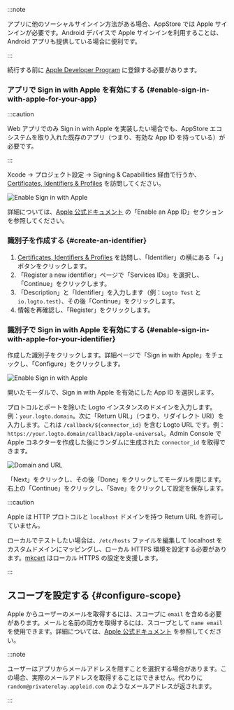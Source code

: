 :::note

アプリに他のソーシャルサインイン方法がある場合、AppStore では Apple サインインが必要です。Android デバイスで Apple サインインを利用することは、Android アプリも提供している場合に便利です。

:::

続行する前に [Apple Developer Program](https://developer.apple.com/programs/) に登録する必要があります。

### アプリで Sign in with Apple を有効にする \{#enable-sign-in-with-apple-for-your-app}

:::caution

Web アプリでのみ Sign in with Apple を実装したい場合でも、AppStore エコシステムを取り入れた既存のアプリ（つまり、有効な App ID を持っている）が必要です。

:::

Xcode -> プロジェクト設定 -> Signing & Capabilities 経由で行うか、[Certificates, Identifiers & Profiles](https://developer.apple.com/account/resources/identifiers/list/bundleId) を訪問してください。

<img src="/img/assets/enable-sign-in-with-apple-in-xcode.png" alt="Enable Sign in with Apple" />

詳細については、[Apple 公式ドキュメント](https://developer.apple.com/documentation/sign_in_with_apple/configuring_your_environment_for_sign_in_with_apple) の「Enable an App ID」セクションを参照してください。

### 識別子を作成する \{#create-an-identifier}

1. [Certificates, Identifiers & Profiles](https://developer.apple.com/account/resources/identifiers/list/serviceId) を訪問し、「Identifier」の横にある「+」ボタンをクリックします。
2. 「Register a new identifier」ページで「Services IDs」を選択し、「Continue」をクリックします。
3. 「Description」と「Identifier」を入力します（例：`Logto Test` と `io.logto.test`）、その後「Continue」をクリックします。
4. 情報を再確認し、「Register」をクリックします。

### 識別子で Sign in with Apple を有効にする \{#enable-sign-in-with-apple-for-your-identifier}

作成した識別子をクリックします。詳細ページで「Sign in with Apple」をチェックし、「Configure」をクリックします。

<img src="/img/assets/enable-sign-in-with-apple.png" alt="Enable Sign in with Apple" />

開いたモーダルで、Sign in with Apple を有効にした App ID を選択します。

プロトコルとポートを除いた Logto インスタンスのドメインを入力します。例：`your.logto.domain`。次に「Return URL」（つまり、リダイレクト URI）を入力します。これは `/callback/${connector_id}` を含む Logto URL です。例：`https://your.logto.domain/callback/apple-universal`。Admin Console で Apple コネクターを作成した後にランダムに生成された `connector_id` を取得できます。

<img src="/img/assets/domain-and-url.png" alt="Domain and URL" />

「Next」をクリックし、その後「Done」をクリックしてモーダルを閉じます。右上の「Continue」をクリックし、「Save」をクリックして設定を保存します。

:::caution

Apple は HTTP プロトコルと `localhost` ドメインを持つ Return URL を許可していません。

ローカルでテストしたい場合は、`/etc/hosts` ファイルを編集して localhost をカスタムドメインにマッピングし、ローカル HTTPS 環境を設定する必要があります。[mkcert](https://github.com/FiloSottile/mkcert) はローカル HTTPS の設定を支援します。

:::

## スコープを設定する \{#configure-scope}

Apple からユーザーのメールを取得するには、スコープに `email` を含める必要があります。メールと名前の両方を取得するには、スコープとして `name email` を使用できます。詳細については、[Apple 公式ドキュメント](https://developer.apple.com/documentation/sign_in_with_apple/sign_in_with_apple_js/incorporating_sign_in_with_apple_into_other_platforms#3332113) を参照してください。

:::note

ユーザーはアプリからメールアドレスを隠すことを選択する場合があります。この場合、実際のメールアドレスを取得することはできません。代わりに `random@privaterelay.appleid.com` のようなメールアドレスが返されます。

:::
